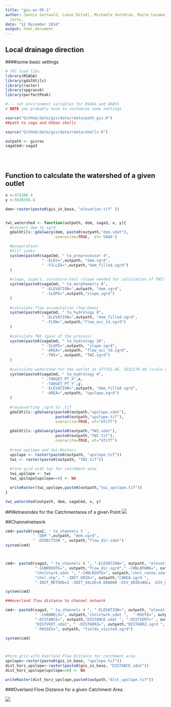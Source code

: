 ```yaml
---
title: "gis-ws-05-1"
author: Jannis Gottwald, Lukas Ditzel, Michaela Vorndran, Maite Lezama Valdez, Alexander
  Jorns,
date: "12 Dezember 2016"
output: html_document
---
```



##  Local drainage direction

####some basic settings

```r
# (R) load libs
library(RSAGA)
library(gdalUtils)
library(raster)
library(spgrass6)
library(perfectPeak)

#--- set environment variables for RSAGA and GRASS
# NOTE you probably have to customize some settings

source("GitHub/data/gis/data/rdata/path_gis.R")
##path to saga and OSGeo shells

source("GitHub/data/gis/data/rdata/shells.R")

outpath <- gisres
sagaCmd<-saga3


  
```

## Function to calculate the watershed of a given outlet

```r
x <-474266.4
y <-5630356.4

dem<-raster(paste0(gis_in_base, "elevation.tif" ))


twi_watershed <- function(outpath, dem, saga3, x, y){
  #convert dem to sgrd
  gdalUtils::gdalwarp(dem, paste0(outpath,"dem.sdat"), 
                      overwrite=TRUE,  of='SAGA')

  #preparation: 
  #fill sinks
  system(paste0(sagaCmd, " ta_preprocessor 4",
                " -ELEV=",outpath, "dem.sgrd",
                " -FILLED=",outpath,"dem_filled.sgrd")
  )
  
  #slope, aspect, curvature-tool (slope needed for calculation of TWI)
  system(paste0(sagaCmd, " ta_morphometry 0",
                " -ELEVATION=",outpath, "dem.sgrd",
                " -SLOPE=",outpath,"slope.sgrd")
  )
  
  #calculate flow accumulation (Top-Down)
  system(paste0(sagaCmd, " ta_hydrology 0",
                " -ELEVATION=",outpath, "dem_filled.sgrd",
                " -FLOW=",outpath,"flow_acc_td.sgrd")
  )
  
  #calculate TWI (goal of the process)
  system(paste0(sagaCmd, " ta_hydrology 20",
                " -SLOPE=",outpath, "slope.sgrd",
                " -AREA=",outpath, "flow_acc_td.sgrd",
                " -TWI=", outpath, "TWI.sgrd")
  )
  
  #calculate watershed for the outlet at 477755.4E, 5632178.4N (scale of the process)
  system(paste0(sagaCmd, " ta_hydrology 4",
                " -TARGET_PT_X",x,
                " -TARGET_PT_Y",y,
                " -ELEVATION=",outpath, "dem_filled.sgrd",
                " -AREA=",outpath, "upslope.sgrd")
  )
  
  #reconverting .sgrd to .tif
  gdalUtils::gdalwarp(paste0(outpath,"upslope.sdat"),
                      paste0(outpath,"upslope.tif"), 
                      overwrite=TRUE, of="GTiff") 
  
  gdalUtils::gdalwarp(paste0(outpath,"TWI.sdat"),
                      paste0(outpath,"TWI.tif"), 
                      overwrite=TRUE, of="GTiff") 
  
  #read upslope and twi-Rasters
  upslope <- raster(paste0(outpath, "upslope.tif"))
  twi <- raster(paste0(outpath, "TWI.tif"))
  
  #form grid with twi for catchment area
  twi_upslope <- twi
  twi_upslope[upslope==0] <- NA

  writeRaster(twi_upslope,paste0(outpath,"twi_upslope.tif"))
}

twi_watershed(outpath, dem, sagaCmd, x, y)

````
##Wetnesindex for the Catchmentarea of a given Point
![](output_saga.PNG)




##Channelnetwork
```r
cmd<-paste0(saga2, ' ta_channels 5 ', 
            " -DEM ",outpath, "dem.sgrd",
            " -DIRECTION ", outpath,"flow_dir.sdat")
system(cmd)



cmd<- paste0(saga3, " ta_channels 0 ", "-ELEVATION=", outpath, "elevation.sgrd ", 
             "-SINKROUTE=", outpath,"flow_dir.sgrd"," -CHNLNTWRK=", outpath,
             "chnlntwrk.sdat ", "-CHNLROUTE=", outpath,"chnl_route.sdat ", "-SHAPES=" , outpath,
             "chnl.shp", " -INIT_GRID=", outpath,"CAREA.sgrd ", 
             "-INIT_METHOD=2 -INIT_VALUE=0.000000 -DIV_GRID=NULL -DIV_CELLS=5 -TRACE_WEIGHT=NULL -MINLEN=10")

system(cmd)

###overland flow distance to channel network

cmd<- paste0(saga3, " ta_channels 4 ", "-ELEVATION=", outpath, "elevation.sgrd ", 
             " -CHANNELS=", outpath,"chnlntwrk.sdat ",  "-ROUTE=", outpath,"flow_dir.sgrd ",
             "-DISTANCE=", outpath,"DISTANCE.sdat ", "-DISTVERT=" , outpath,
             "DISTVERT.sdat", " -DISTHORZ=", outpath,"DISTHORZ.sgrd ", 
             "-PASSES=", outpath, "fields_visited.sgrd")

system(cmd)



#form grid with Overland Flow Distance for catchment area
upslope<-raster(paste0(gis_in_base, "upslope.tif"))
dist_horz_upslope<-raster(paste0(gis_in_base, "DISTANCE.sdat"))
dist_horz_upslope[upslope==0] <- NA

writeRaster(dist_horz_upslope,paste0(outpath,"dist_upslope.tif"))

````


###Overland Flow Distance for a given Catchment Area

![](Unbenannt.PNG)
